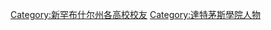{{Commonscat|Alumni of Dartmouth College}}

[[Category:新罕布什尔州各高校校友|Category:新罕布什尔州各高校校友]]
[[Category:達特茅斯學院人物|Category:達特茅斯學院人物]]